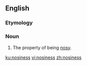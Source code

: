 ==English==

===Etymology===
{{suffix|en|nosy|ness}}

===Noun===
{{en-noun|-|es}}

# The property of being [[nosy]].

[[ku:nosiness]]
[[vi:nosiness]]
[[zh:nosiness]]